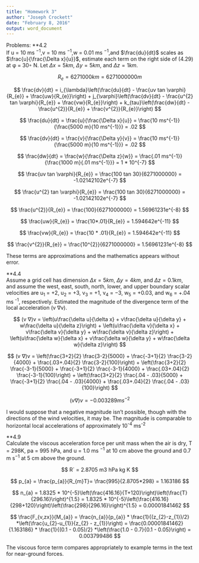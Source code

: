 ```yaml
---
title: "Homework 3"
author: "Joseph Crockett"
date: "February 8, 2016"
output: word_document
---
```


Problems:
**4.2  
If u = 10 ms ^−1^,v = 10 ms ^−1^,w = 0.01 ms ^−1^,and $\frac{du}{dt}$ scales as $\frac{u}{\frac{\Delta x}{u}}$, estimate each term on the right side of (4.29) at φ = 30◦ N. Let $\Delta x = 5 km$, $\Delta y = 5 km$, and $\Delta z = 1 km$. 

$$ R_{e} = 6271000 km = 6271000000 m $$

$$ \frac{dv}{dt} = i_{\lambda}\left(\frac{du}{dt} - \frac{uv tan \varphi}{R_{e}} + \frac{uw}{R_{e}}\right) + j_{\varphi}\left(\frac{dv}{dt} - \frac{u^{2} tan \varphi}{R_{e}} + \frac{vw}{R_{e}}\right) + k_{tau}\left(\frac{dw}{dt} - \frac{u^{2}}{R_{e}} + \frac{v^{2}}{R_{e}}\right) $$

$$ \frac{du}{dt} = \frac{u}{\frac{\Delta x}{u}} = \frac{10 ms^{-1}}{\frac{5000 m}{10 ms^{-1}}} = .02 $$

$$ \frac{dv}{dt} = \frac{v}{\frac{\Delta y}{v}} = \frac{10 ms^{-1}}{\frac{5000 m}{10 ms^{-1}}} = .02 $$

$$ \frac{dw}{dt} = \frac{w}{\frac{\Delta z}{w}} = \frac{.01 ms^{-1}}{\frac{1000 m}{.01 ms^{-1}}} =  1 * 10^{-7} $$

$$ \frac{uv tan \varphi}{R_{e}} = \frac{100 tan 30}{6271000000} =  -1.02142102e^{-7} $$

$$ \frac{u^{2} tan \varphi}{R_{e}} = \frac{100 tan 30}{6271000000} = -1.02142102e^{-7} $$

$$ \frac{u^{2}}{R_{e}} = \frac{100}{6271000000} = 1.56961231e^{-8} $$

$$ \frac{uw}{R_{e}} = \frac{10*.01}{R_{e}} = 1.594642e^{-11} $$

$$ \frac{vw}{R_{e}} = \frac{10 * .01}{R_{e}} = 1.594642e^{-11} $$

$$ \frac{v^{2}}{R_{e}} = \frac{10^{2}}{6271000000} = 1.56961231e^{-8} $$

These terms are approximations and the mathematics appears without error.

**4.4  
Assume a grid cell has dimension $\Delta x = 5 km$, $\Delta y = 4 km$, and $\Delta z = 0.1 km$, and assume the west, east, south, north, lower, and upper boundary scalar velocities are u~1~ = +2, u~2~ = +3, v~3~ = +1, v~4~ = −3, w~5~ = +0.03, and w~6~ = +.04 ms ^-1^, respectively. Estimated the magnitude of the divergence term of the local acceleration (v ∇v).

$$ (v ∇)v = \left(u\frac{\delta u}{\delta x} + v\frac{\delta u}{\delta y} + w\frac{\delta u}{\delta z}\right) + \left(u\frac{\delta v}{\delta x} + v\frac{\delta v}{\delta y} + w\frac{\delta v}{\delta z}\right) + \left(u\frac{\delta w}{\delta x} + v\frac{\delta w}{\delta y} + w\frac{\delta w}{\delta z}\right) $$

$$ (v ∇)v = \left(\frac{3+2}{2} \frac{3-2}{5000} + \frac{-3+1}{2} \frac{3-2}{4000} + \frac{.03+.04}{2} \frac{3-2}{100}\right) + \left(\frac{3+2}{2} \frac{-3-1}{5000} + \frac{-3+1}{2} \frac{-3-1}{4000} + \frac{.03+.04}{2} \frac{-3-1}{100}\right) + \left(\frac{3+2}{2} \frac{.04 - .03}{5000} + \frac{-3+1}{2} \frac{.04 - .03}{4000} + \frac{.03+.04}{2} \frac{.04 - .03}{100}\right) $$

$$ (v ∇)v = -0.003289 m s^{-2}$$

I would suppose that a negative magnitude isn't possible, though with the directions of the wind velocities, it may be.  The magnitude is comparable to horizontal local accelerations of approximately 10^-4^ ms^-2^

**4.9  
Calculate the viscous acceleration force per unit mass when the air is dry, T = 298K, pa = 995 hPa, and u = 1.0 ms ^−1^  at 10 cm above the ground and 0.7 m s^−1^ at 5 cm above the ground.

$$ R` = 2.8705 m3 hPa kg K $$

$$ p_{a} = \frac{p_{a}}{R_{m}T}= \frac{995}{2.8705*298} = 1.163186 $$

$$ n_{a} = 1.8325 * 10^{-5}\left(\frac{416.16}{T+120}\right)\left(\frac{T}{296.16}\right)^{1.5} = 1.8325 * 10^{-5}\left(\frac{416.16}{298+120}\right)\left(\frac{298}{296.16}\right)^{1.5} = 0.00001841462 $$

$$ \frac{F_{v,zx}}{M_{a}} = \frac{n_{a}}{p_{a}} * \frac{1}{(z_{2}-z_{1})/2}  *\left(\frac{u_{2}-u_{1}}{z_{2} - z_{1}}\right) = \frac{0.00001841462}{1.163186} * \frac{1}{(0.1 - 0.05)/2}  *\left(\frac{1.0 - 0.7}{0.1 - 0.05}\right) = 0.003799486 $$

The viscous force term compares appropriately to example terms in the text for near-ground forces.

